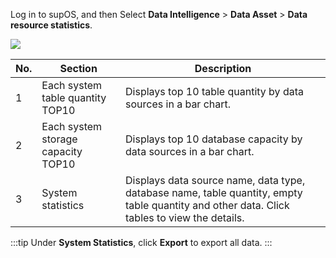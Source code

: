Log in to supOS, and then Select **Data Intelligence** > **Data Asset** > **Data resource statistics**.

![](https://wordpressfreezonex.oss-accelerate.aliyuncs.com/supDAM/6.png)

<table>
  <thead>
    <tr>
      <th>No.</th>
      <th>Section</th>
      <th>Description</th>
    </tr>
  </thead>
  <tbody>
    <tr>
      <td>1</td>
      <td>Each system table quantity TOP10</td>
      <td>Displays top 10 table quantity by data sources in a bar chart.</td>
    </tr>
    <tr>
      <td>2</td>
      <td>Each system storage capacity TOP10</td>
      <td>Displays top 10 database capacity by data sources in a bar chart.</td>
    </tr>
    <tr>
      <td>3</td>
      <td>System statistics</td>
      <td>Displays data source name, data type, database name, table quantity, empty table quantity and other data. Click tables to view the details.</td>
    </tr>
  </tbody>
</table>

:::tip
Under **System Statistics**, click **Export** to export all data.
:::

